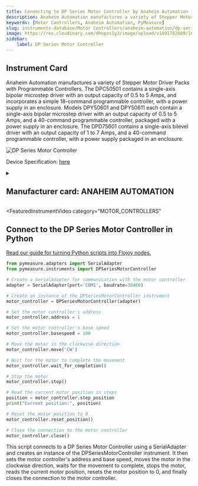 ```yaml
---
title: Connecting to DP Series Motor Controller by Anaheim Automation in Python
description: Anaheim Automation manufactures a variety of Stepper Motor Driver Packs with Programmable Controllers. The DPC50501 contains a single-axis bipolar microstep driver with an output capacity of 0.5 to 5 Amps, and incorporates a simple 18-command programmable controller, with a power supply in an enclosure. Models DPY50601 and DPY50611 each contain a single-axis bipolar microstep driver with an output capacity of 0.5 to 5 Amps, and a 40-command programmable controller, packaged with a power supply in an enclosure. The DPD75601 contains a single-axis bilevel driver with an output capacity of 1 to 7 Amps, and a 40-command programmable controller, with a power supply packaged in an enclosure.
keywords: [Motor Controllers, Anaheim Automation, PyMeasure] 
slug: instruments-database/Motor Controllers/anaheim-automation/dp-series-motor-controller 
image: https://res.cloudinary.com/dhopxs1y3/image/upload/v1691782609/Instruments/Motor%20Controller/DP-Series-Motor-Controller/DP-Series-Motor-Controller.png
sidebar:
    label: DP Series Motor Controller 
---
```



## Instrument Card

Anaheim Automation manufactures a variety of Stepper Motor Driver Packs with Programmable Controllers. The DPC50501 contains a single-axis bipolar microstep driver with an output capacity of 0.5 to 5 Amps, and incorporates a simple 18-command programmable controller, with a power supply in an enclosure. Models DPY50601 and DPY50611 each contain a single-axis bipolar microstep driver with an output capacity of 0.5 to 5 Amps, and a 40-command programmable controller, packaged with a power supply in an enclosure. The DPD75601 contains a single-axis bilevel driver with an output capacity of 1 to 7 Amps, and a 40-command programmable controller, with a power supply packaged in an enclosure.

![DP Series Motor Controller](https://res.cloudinary.com/dhopxs1y3/image/upload/v1691782609/Instruments/Motor%20Controller/DP-Series-Motor-Controller/DP-Series-Motor-Controller.png)

Device Specification: [here](/instruments-database/all-instruments)

<details style={{ marginTop: "15px"}}>
<summary><h2 style={{display:'inline'}}>Manufacturer card: ANAHEIM AUTOMATION</h2></summary>

![ANAHEIM AUTOMATION](https://res.cloudinary.com/dhopxs1y3/image/upload/v1692806171/Instruments/Vendor%20Logos/Anaheim_Automation.png)



- Headquarters: Anaheim, US
- Yearly Revenue (millions, USD): 
- Vendor Website: [here](https://www.anaheimautomation.com/?gclid=Cj0KCQjwib2mBhDWARIsAPZUn_m78imRVeC4iew-ALEMOH2ABgkCznvLz8KJ7IP3DU4ltd1my9bdZrgaAo0jEALw_wcB)

</details>


<FeaturedInstrumentVideo
  category="MOTOR_CONTROLLERS"
></FeaturedInstrumentVideo>

## Connect to the DP Series Motor Controller in Python

[Read our guide for turning Python scripts into Flojoy nodes.](https://docs.flojoy.ai/contribution/blocks/custom-flojoy-block/)



<Tabs>
<TabItem value="Flojoy" label="Flojoy" className="flojoy-instrument-tabs">

<SectionsCard category="MOTOR_CONTROLLERS" manufacturer="Anaheim Automation"></SectionsCard>

</TabItem>
<TabItem value="PyMeasure" label="PyMeasure">


```python
from pymeasure.adapters import SerialAdapter
from pymeasure.instruments import DPSeriesMotorController

# Create a SerialAdapter for communication with the motor controller
adapter = SerialAdapter(port='COM1', baudrate=38400)

# Create an instance of the DPSeriesMotorController instrument
motor_controller = DPSeriesMotorController(adapter)

# Set the motor controller's address
motor_controller.address = 1

# Set the motor controller's base speed
motor_controller.basespeed = 100

# Move the motor in the clockwise direction
motor_controller.move('CW')

# Wait for the motor to complete the movement
motor_controller.wait_for_completion()

# Stop the motor
motor_controller.stop()

# Read the current motor position in steps
position = motor_controller.step_position
print("Current position:", position)

# Reset the motor position to 0
motor_controller.reset_position()

# Close the connection to the motor controller
motor_controller.close()
```

This script connects to a DP Series Motor Controller using a SerialAdapter and creates an instance of the DPSeriesMotorController instrument. It then sets the motor controller's address and base speed, moves the motor in the clockwise direction, waits for the movement to complete, stops the motor, reads the current motor position, resets the motor position to 0, and finally closes the connection to the motor controller.

</TabItem>
</Tabs>
